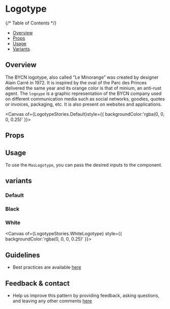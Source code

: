 
<Meta of={LogotypeStories} />

# Logotype

{/* Table of Contents */}

- [Overview](#overview)
- [Props](#props)
- [Usage](#usage)
- [Variants](#variants)

## Overview

The BYCN logotype, also called "Le Minorange” was created by designer Alain Carré in 1972. It is inspired by the oval of the Parc des Princes delivered the same year and its orange color is that of minium, an anti-rust agent.
The `logoype` is a graphic representation of the BYCN company used on different communication media such as social networks, goodies, quotes or invoices, packaging, etc. It is also present on websites and applications.

<Canvas  of={LogotypeStories.Default}style={{ backgroundColor:'rgba(0, 0, 0, 0.25)' }}>
</Canvas>

## Props

<Controls />

## Usage

To use the `MasLogotype`, you can pass the desired inputs to the component.

## variants

### Default
<Canvas >
<Story of={LogotypeStories.DefaultLogotype} />
</Canvas>

### Black

<Canvas of={LogotypeStories.BlackLogotype} >
</Canvas>

### White
<Canvas>
  <Story of={LogotypeStories.WhiteLogotype} />
</Canvas>

<Canvas of={LogotypeStories.WhiteLogotype} style={{ backgroundColor:'rgba(0, 0, 0, 0.25)' }}>
</Canvas>

## Guidelines

- Best practices are available [here](https://zeroheight.com/9b39bb2a0/p/16f514-logotype/b/8647f6)

## Feedback & contact

- Help us improve this pattern by providing feedback, asking questions, and leaving any other comments [here](https://github.com/bouygues-construction/design-system-bycn/issues/new)

